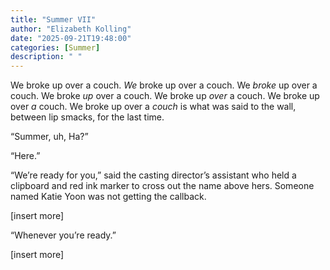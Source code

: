 ```yaml
---
title: "Summer VII"
author: "Elizabeth Kolling"
date: "2025-09-21T19:48:00"
categories: [Summer]
description: " "
---
```



We broke up over a couch. *We* broke up over a couch. We *broke* up over a couch. We broke *up* over a couch. We broke up *over* a couch. We broke up over *a* couch. We broke up over a *couch* is what was said to the wall, between lip smacks, for the last time.

"Summer, uh, Ha?"

"Here."

"We're ready for you," said the casting director's assistant who held a clipboard and red ink marker to cross out the name above hers. Someone named Katie Yoon was not getting the callback.  

[insert more]

"Whenever you're ready." 

[insert more]